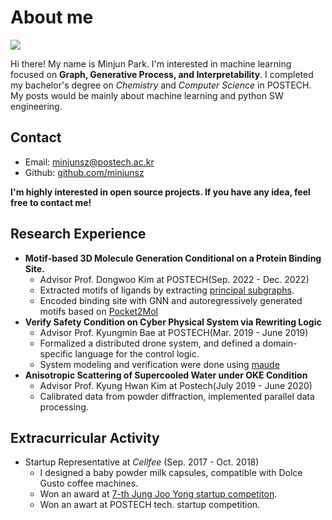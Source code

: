 
# About me

<div className={styles.profile}>
<img src={profileImg}/>

Hi there! My name is Minjun Park. I'm interested in machine learning focused on **Graph, Generative Process, and Interpretability**.
I completed my bachelor's degree on *Chemistry* and *Computer Science* in POSTECH.
My posts would be mainly about machine learning and python SW engineering.
</div>

## Contact

- Email: [minjunsz@postech.ac.kr](mailto:minjunsz@postech.ac.kr)
- Github: [github.com/minjunsz](https://github.com/minjunsz)

**I'm highly interested in open source projects. If you have any idea, feel free to contact me!**

## Research Experience

- **Motif-based 3D Molecule Generation Conditional on a Protein Binding Site.**
    - Advisor Prof. Dongwoo Kim at POSTECH(Sep. 2022 - Dec. 2022)
    - Extracted motifs of ligands by extracting [principal subgraphs](https://github.com/thunlp-mt/ps-vae).
    - Encoded binding site with GNN and autoregressively generated motifs based on [Pocket2Mol](https://github.com/pengxingang/Pocket2Mol)
- **Verify Safety Condition on Cyber Physical System via Rewriting Logic**
    - Advisor Prof. Kyungmin Bae at POSTECH(Mar. 2019 - June 2019)
    - Formalized a distributed drone system, and defined a domain-specific language for the control logic.
    - System modeling and verification were done using [maude](http://maude.cs.illinois.edu/w/index.php/The_Maude_System)
- **Anisotropic Scattering of Supercooled Water under OKE Condition**
    - Advisor Prof. Kyung Hwan Kim at Postech(July 2019 - June 2020)
    - Calibrated data from powder diffraction, implemented parallel data processing.

## Extracurricular Activity

- Startup Representative at *Cellfee* (Sep. 2017 - Oct. 2018)
    - I designed a baby powder milk capsules, compatible with Dolce Gusto coffee machines.
    - Won an award at [7-th Jung Joo Yong startup competiton](https://startup.asan-nanum.org/Summary?searchInfoID=9).
    - Won an awart at POSTECH tech. startup competition.
